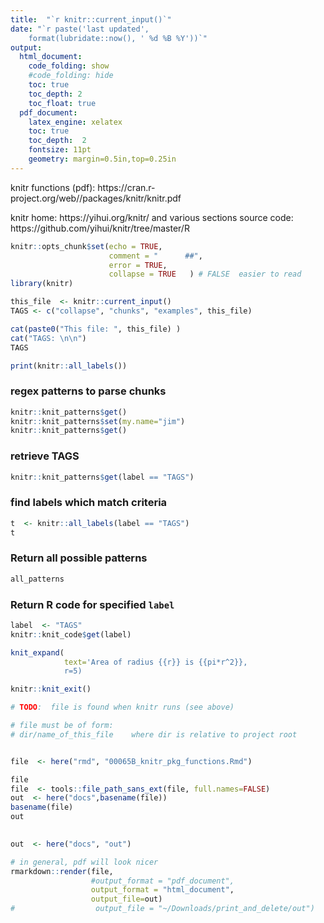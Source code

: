 ```yaml
---
title:  "`r knitr::current_input()`"  
date: "`r paste('last updated', 
    format(lubridate::now(), ' %d %B %Y'))`"   
output:   
  html_document:  
    code_folding: show
    #code_folding: hide
    toc: true 
    toc_depth: 2
    toc_float: true
  pdf_document:   
    latex_engine: xelatex  
    toc: true
    toc_depth:  2   
    fontsize: 11pt   
    geometry: margin=0.5in,top=0.25in   
---
```


knitr functions (pdf): https://cran.r-project.org/web//packages/knitr/knitr.pdf

knitr home:  https://yihui.org/knitr/ and various sections
source code:  https://github.com/yihui/knitr/tree/master/R

```r
knitr::opts_chunk$set(echo = TRUE,
                      comment = "      ##",
                      error = TRUE,
                      collapse = TRUE   ) # FALSE  easier to read
library(knitr)
```
```r
this_file  <- knitr::current_input()
TAGS <- c("collapse", "chunks", "examples", this_file)

cat(paste0("This file: ", this_file) )
cat("TAGS: \n\n")
TAGS

```

```r
print(knitr::all_labels())
```

### regex patterns to parse chunks
```r
knitr::knit_patterns$get()
knitr::knit_patterns$set(my.name="jim")
knitr::knit_patterns$get()
```

### retrieve TAGS
```r
knitr::knit_patterns$get(label == "TAGS")
```


### find labels which match criteria
```r
t  <- knitr::all_labels(label == "TAGS")
t
```

### Return all possible patterns
```r
all_patterns
```

### Return R code for specified `label`
```r
label  <- "TAGS"
knitr::knit_code$get(label)
```
```r
knit_expand(
            text='Area of radius {{r}} is {{pi*r^2}}, 
            r=5)

```




```r
knitr::knit_exit()
```



```r

# TODO:  file is found when knitr runs (see above)

# file must be of form:
# dir/name_of_this_file    where dir is relative to project root


file  <- here("rmd", "00065B_knitr_pkg_functions.Rmd")

file
file  <- tools::file_path_sans_ext(file, full.names=FALSE)
out  <- here("docs",basename(file))
basename(file)
out

             
out  <- here("docs", "out")

# in general, pdf will look nicer
rmarkdown::render(file,
                  #output_format = "pdf_document",
                  output_format = "html_document",
                  output_file=out)
#                  output_file = "~/Downloads/print_and_delete/out")

```
